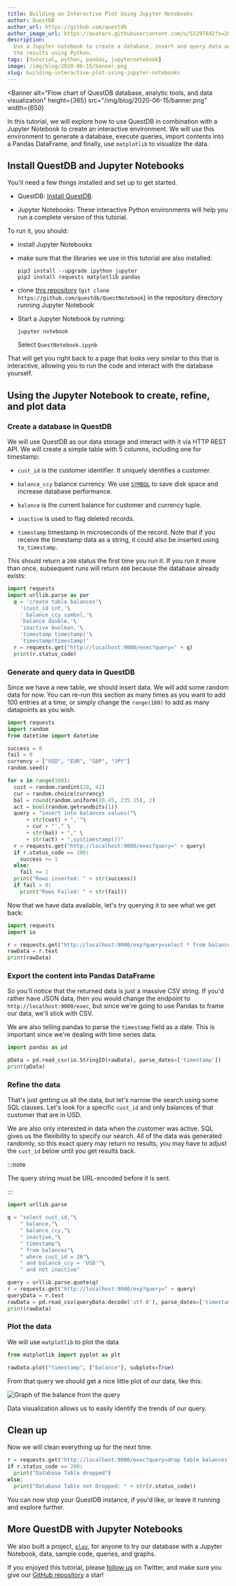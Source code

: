 ```yaml
---
title: Building an Interactive Plot Using Jupyter Notebooks
author: QuestDB
author_url: https://github.com/questdb
author_image_url: https://avatars.githubusercontent.com/u/52297642?s=200&v=4
description:
  Use a Jupyter notebook to create a database, insert and query data and graph
  the results using Python.
tags: [tutorial, python, pandas, jupyternotebook]
image: /img/blog/2020-06-15/banner.png
slug: building-interactive-plot-using-jupyter-notebooks
---
```



<Banner
  alt="Flow chart of QuestDB database, analytic tools, and data visualization"
  height={365}
  src="/img/blog/2020-06-15/banner.png"
  width={650}
></Banner>

In this tutorial, we will explore how to use QuestDB in combination with a
Jupyter Notebook to create an interactive environment. We will use this
environment to generate a database, execute queries, import contents into a
Pandas DataFrame, and finally, use `matplotlib` to visualize the data.

## Install QuestDB and Jupyter Notebooks

You'll need a few things installed and set up to get started.

- QuestDB: [Install QuestDB](/docs/#get-started).

- Jupyter Notebooks: These interactive Python environments will help you run a
  complete version of this tutorial.

To run it, you should:

- install Jupyter Notebooks
- make sure that the libraries we use in this tutorial are also installed:

  ```shell
  pip3 install --upgrade ipython jupyter
  pip3 install requests matplotlib pandas
  ```

- clone [this repository](https://github.com/questdb/QuestNotebook)
(`git clone https://github.com/questdb/QuestNotebook`) in the repository
directory running Jupyter Notebook

- Start a Jupyter Notebook by running:
  ```shell
  jupyter notebook
  ```
  Select `QuestNotebook.ipynb`

That will get you right back to a page that looks very similar to this that is
interactive, allowing you to run the code and interact with the database
yourself.

## Using the Jupyter Notebook to create, refine, and plot data

### Create a database in QuestDB

We will use QuestDB as our data storage and interact with it via HTTP REST API.
We will create a simple table with 5 columns, including one for timestamp:

- `cust_id` is the customer identifier. It uniquely identifies a customer.

- `balance_ccy` balance currency. We use [`SYMBOL`](/docs/concept/symbol/) to
  save disk space and increase database performance.

- `balance` is the current balance for customer and currency tuple.

- `inactive` is used to flag deleted records.

- `timestamp` timestamp in microseconds of the record. Note that if you receive
  the timestamp data as a string, it could also be inserted using
  `to_timestamp`.

This should return a `200` status the first time you run it. If you run it more
than once, subsequent runs will return `400` because the database already
exists:

```python
import requests
import urllib.parse as par
  q = 'create table balances'\
    '(cust_id int,'\
    ' balance_ccy symbol,'\
    'balance double,'\
    'inactive boolean,'\
    'timestamp timestamp)'\
    'timestamp(timestamp)'
  r = requests.get("http://localhost:9000/exec?query=" + q)
  print(r.status_code)
```

### Generate and query data in QuestDB

Since we have a new table, we should insert data. We will add some random data
for now. You can re-run this section as many times as you want to add 100
entries at a time, or simply change the `range(100)` to add as many datapoints
as you wish.

```python
import requests
import random
from datetime import datetime

success = 0
fail = 0
currency = ["USD", "EUR", "GBP", "JPY"]
random.seed()

for x in range(100):
  cust = random.randint(20, 42)
  cur = random.choice(currency)
  bal = round(random.uniform(10.45, 235.15), 2)
  act = bool(random.getrandbits(1))
  query = "insert into balances values("\
      + str(cust) + ",'"\
      + cur + "'," \
      + str(bal) + "," \
      + str(act) + ",systimestamp())"
  r = requests.get("http://localhost:9000/exec?query=" + query)
  if r.status_code == 200:
    success += 1
  else:
    fail += 1
  print("Rows inserted: " + str(success))
  if fail > 0:
    print("Rows Failed: " + str(fail))
```

Now that we have data available, let's try querying it to see what we get back:

```python
import requests
import io

r = requests.get("http://localhost:9000/exp?query=select * from balances")
rawData = r.text
print(rawData)
```

### Export the content into Pandas DataFrame

So you'll notice that the returned data is just a massive CSV string. If you'd
rather have JSON data, then you would change the endpoint to
`http://localhost:9000/exec`, but since we're going to use Pandas to frame our
data, we'll stick with CSV.

We are also telling pandas to parse the `timestamp` field as a date. This is
important since we're dealing with time series data.

```python
import pandas as pd

pData = pd.read_csv(io.StringIO(rawData), parse_dates=['timestamp'])
print(pData)
```

### Refine the data

That's just getting us all the data, but let's narrow the search using some SQL
clauses. Let's look for a specific `cust_id` and only balances of that customer
that are in USD.

We are also only interested in data when the customer was active. SQL gives us
the flexibility to specify our search. All of the data was generated randomly,
so this exact query may return no results, you may have to adjust the `cust_id`
below until you get results back.

:::note

The query string must be URL-encoded before it is sent.

:::

```python
import urllib.parse

q = "select cust_id,"\
    " balance,"\
    " balance_ccy,"\
    " inactive,"\
    " timestamp"\
    " from balances"\
    " where cust_id = 26"\
    " and balance_ccy = 'USD'"\
    " and not inactive"

query = urllib.parse.quote(q)
r = requests.get("http://localhost:9000/exp?query=" + query)
queryData = r.text
rawData = pd.read_csv(queryData.decode('utf-8'), parse_dates=['timestamp']))
print(rawData)
```

### Plot the data

We will use `matplotlib` to plot the data

```python
from matplotlib import pyplot as plt

rawData.plot("timestamp", ["balance"], subplots=True)
```

From that query we should get a nice little plot of our data, like this:

![Graph of the balance from the query](/img/blog/2020-06-15/graph.png)

Data visualization allows us to easily identify the trends of our query.

## Clean up

Now we will clean everything up for the next time.

```python
r = requests.get("http://localhost:9000/exec?query=drop table balances")
if r.status_code == 200:
  print("Database Table dropped")
else:
  print("Database Table not Dropped: " + str(r.status_code))
```

You can now stop your QuestDB instance, if you'd like, or leave it running and
explore further.

## More QuestDB with Jupyter Notebooks

We also built a project, [`play`](https://play.questdb.io/), for anyone to try
our database with a Jupyter Notebook, data, sample code, queries, and graphs.

If you enjoyed this tutorial, please
[follow us](https://twitter.com/intent/follow?screen_name=QuestDB) on Twitter,
and make sure you give our
[GitHub repository](https://github.com/questdb/questdb) a star!
